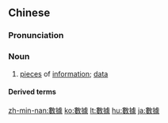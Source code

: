 {{also|数据}}
==Chinese==
{{zh-forms|s=数据}}

===Pronunciation===
{{zh-pron
|m=shùjù,tl=y
|c=sou3 geoi3
|mn=xm,tp:sò͘-kù/qz:sò͘-kìr/zz,kh:sò͘-kì
|cat=n
}}

===Noun===
{{zh-noun}}

# [[piece]]s of [[information]]; [[data]]
#: {{zh-x|數據 輸入|'''data''' entry}}
#: {{zh-x|輸入 數據|to input '''data'''}}
#: {{zh-x|觀測 數據|observational '''data'''}}
#: {{zh-x|字母 數據|alphabetical '''data'''}}
#: {{zh-x|數字 數據|numerical '''data'''}}
#: {{zh-x|已 校{jiào} 數據|corrected '''data'''}}

====Derived terms====
{{zh-der|數據集|數據庫|數據挖掘|數據流}}

{{zh-cat|Intermediate}}

[[zh-min-nan:數據]]
[[ko:數據]]
[[lt:數據]]
[[hu:數據]]
[[ja:數據]]